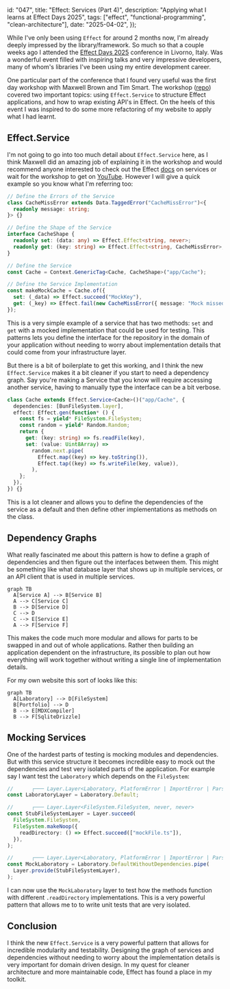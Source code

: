  id: "047",
  title: "Effect: Services (Part 4)",
  description: "Applying what I learns at Effect Days 2025",
  tags: ["effect", "functional-programming", "clean-architecture"],
  date: "2025-04-02",
});

While I've only been using `Effect` for around 2 months now, I'm already deeply
impressed by the library/framework. So much so that a couple weeks ago I
attended the [Effect Days 2025](https://effect.website/events/effect-days)
conference in Livorno, Italy. Was a wonderful event filled with inspiring talks
and very impressive developers, many of whom's libraries I've been using my
entire development career.

One particular part of the conference that I found very useful was the first day
workshop with Maxwell Brown and Tim Smart. The workshop
([repo](https://github.com/Effect-TS/effect-days-2025-workshop)) covered two
important topics: using `Effect.Service` to structure Effect applications, and
how to wrap existing API's in Effect. On the heels of this event I was inspired
to do some more refactoring of my website to apply what I had learnt.

## Effect.Service

I'm not going to go into too much detail about `Effect.Service` here, as I think
Maxwell did an amazing job of explaining it in the workshop and would recommend
anyone interested to check out the Effect
[docs](https://effect.website/docs/requirements-management/services/) on
services or wait for the workshop to get on
[YouTube](https://www.youtube.com/c/EFFECT-TS). However I will give a quick
example so you know what I'm referring too:

```ts
// Define the Errors of the Service
class CacheMissError extends Data.TaggedError("CacheMissError")<{
  readonly message: string;
}> {}

// Define the Shape of the Service
interface CacheShape {
  readonly set: (data: any) => Effect.Effect<string, never>;
  readonly get: (key: string) => Effect.Effect<string, CacheMissError>;
}

// Define the Service
const Cache = Context.GenericTag<Cache, CacheShape>("app/Cache");

// Define the Service Implementation
const makeMockCache = Cache.of({
  set: (_data) => Effect.succeed("MockKey"),
  get: (_key) => Effect.fail(new CacheMissError({ message: "Mock missed" })),
});
```

This is a very simple example of a service that has two methods: `set` and `get`
with a mocked implementation that could be used for testing. This patterns lets
you define the interface for the repository in the domain of your application
without needing to worry about implementation details that could come from your
infrastructure layer.

But there is a bit of boilerplate to get this working, and I think the new
`Effect.Service` makes it a bit cleaner if you start to need a dependency graph.
Say you're making a Service that you know will require accessing another
service, having to manually type the interface can be a bit verbose.

```ts showLineNumbers title="@/services/LabApi.ts"
class Cache extends Effect.Service<Cache>()("app/Cache", {
  dependencies: [BunFileSystem.layer],
  effect: Effect.gen(function* () {
    const fs = yield* FileSystem.FileSystem;
    const random = yield* Random.Random;
    return {
      get: (key: string) => fs.readFile(key),
      set: (value: Uint8Array) =>
        random.next.pipe(
          Effect.map((key) => key.toString()),
          Effect.tap((key) => fs.writeFile(key, value)),
        ),
    };
  }),
}) {}
```

This is a lot cleaner and allows you to define the dependencies of the service
as a default and then define other implementations as methods on the class.

## Dependency Graphs

What really fascinated me about this pattern is how to define a graph of
dependencies and then figure out the interfaces between them. This might be
something like what database layer that shows up in multiple services, or an API
client that is used in multiple services.

```mermaid
graph TB
  A[Service A] --> B[Service B]
  A --> C[Service C]
  B --> D[Service D]
  C --> D
  C --> E[Service E]
  A --> F[Service F]
```

This makes the code much more modular and allows for parts to be swapped in and
out of whole applications. Rather then building an application dependent on the
infrastructure, its possible to plan out how everything will work together
without writing a single line of implementation details.

For my own website this sort of looks like this:

```mermaid
graph TB
  A[Laboratory] --> D[FileSystem]
  B[Portfolio] --> D
  B --> E[MDXCompiler]
  B --> F[SqliteDrizzle]
```

## Mocking Services

One of the hardest parts of testing is mocking modules and dependencies. But
with this service structure it becomes incredible easy to mock out the
dependencies and test very isolated parts of the application. For example say I
want test the `Laboratory` which depends on the `FileSystem`:

```ts
//      ┌─── Layer.Layer<Laboratory, PlatformError | ImportError | ParseError, never>
const LaboratoryLayer = Laboratory.Default;

//      ┌─── Layer.Layer<FileSystem.FileSystem, never, never>
const StubFileSystemLayer = Layer.succeed(
  FileSystem.FileSystem,
  FileSystem.makeNoop({
    readDirectory: () => Effect.succeed(["mockFile.ts"]),
  }),
);

//      ┌─── Layer.Layer<Laboratory, PlatformError | ImportError | ParseError, never>
const MockLaboratory = Laboratory.DefaultWithoutDependencies.pipe(
  Layer.provide(StubFileSystemLayer),
);
```

I can now use the `MockLaboratory` layer to test how the methods function with
different `.readDirectory` implementations. This is a very powerful pattern that
allows me to to write unit tests that are very isolated.

## Conclusion

I think the new `Effect.Service` is a very powerful pattern that allows for
incredible modularity and testability. Designing the graph of services and
dependencies without needing to worry about the implementation details is very
important for domain driven design. In my quest for cleaner architecture and
more maintainable code, Effect has found a place in my toolkit.

